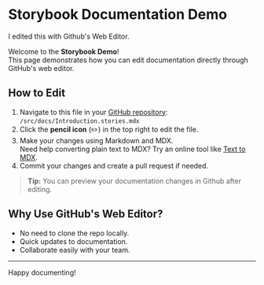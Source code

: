 
<Meta title="Introduction" />

# Storybook Documentation Demo

I edited this with Github's Web Editor.

Welcome to the **Storybook Demo**!  
This page demonstrates how you can edit documentation directly through GitHub's web editor.

## How to Edit

1. Navigate to this file in your [GitHub repository](https://github.com/jxh090/storybook-demo):  
   `/src/docs/Introduction.stories.mdx`
2. Click the **pencil icon** (✏️) in the top right to edit the file.
3. Make your changes using Markdown and MDX.  
   Need help converting plain text to MDX? Try an online tool like [Text to MDX](https://www.text2mdx.com/).
4. Commit your changes and create a pull request if needed.

> **Tip:** You can preview your documentation changes in Github after editing.

## Why Use GitHub's Web Editor?

- No need to clone the repo locally.
- Quick updates to documentation.
- Collaborate easily with your team.

---

Happy documenting!
